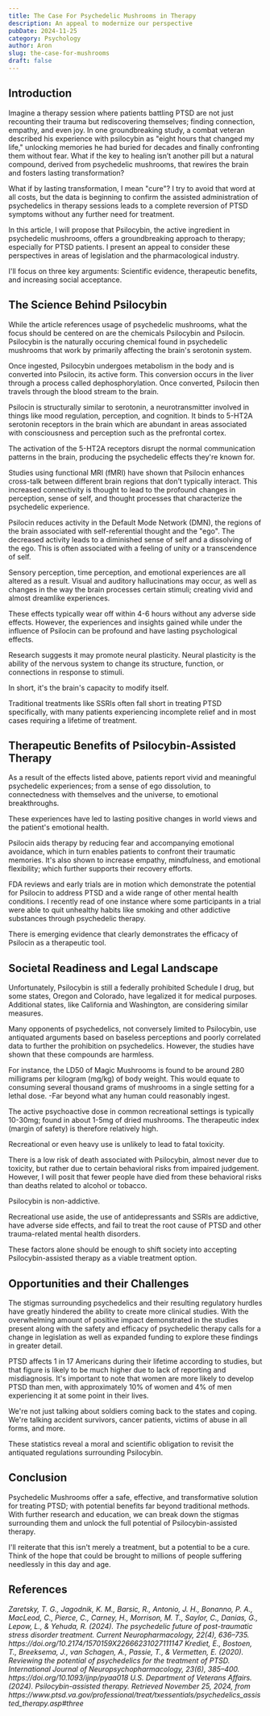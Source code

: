 ```yaml
---
title: The Case For Psychedelic Mushrooms in Therapy
description: An appeal to modernize our perspective
pubDate: 2024-11-25
category: Psychology
author: Aron
slug: the-case-for-mushrooms
draft: false
---
```


## Introduction

Imagine a therapy session where patients battling PTSD are not just recounting their trauma but rediscovering themselves; finding connection, empathy, and even joy. In one groundbreaking study, a combat veteran described his experience with psilocybin as "eight hours that changed my life," unlocking memories he had buried for decades and finally confronting them without fear. What if the key to healing isn’t another pill but a natural compound, derived from psychedelic mushrooms, that rewires the brain and fosters lasting transformation?

What if by lasting transformation, I mean "cure"? I try to avoid that word at all costs, but the data is beginning to confirm the assisted administration of psychedelics in therapy sessions leads to a complete reversion of PTSD symptoms without any further need for treatment.

In this article, I will propose that Psilocybin, the active ingredient in psychedelic mushrooms, offers a groundbreaking approach to therapy; especially for PTSD patients. I present an appeal to consider these perspectives in areas of legislation and the pharmacological industry.

I'll focus on three key arguments: Scientific evidence, therapeutic benefits, and increasing social acceptance.

## The Science Behind Psilocybin

While the article references usage of psychedelic mushrooms, what the focus should be centered on are the chemicals Psilocybin and Psilocin. Psilocybin is the naturally occuring chemical found in psychedelic mushrooms that work by primarily affecting the brain's serotonin system.

Once ingested, Psilocybin undergoes metabolism in the body and is converted into Psilocin, its active form. This conversion occurs in the liver through a process called dephosphorylation. Once converted, Psilocin then travels through the blood stream to the brain.

Psilocin is structurally similar to serotonin, a neurotransmitter involved in things like mood regulation, perception, and cognition. It binds to 5-HT2A serotonin receptors in the brain which are abundant in areas associated with consciousness and perception such as the prefrontal cortex.

The activation of the 5-HT2A receptors disrupt the normal communication patterns in the brain, producing the psychedelic effects they're known for.

Studies using functional MRI (fMRI) have shown that Psilocin enhances cross-talk between different brain regions that don't typically interact. This increased connectivity is thought to lead to the profound changes in perception, sense of self, and thought processes that characterize the psychedelic experience.

Psilocin reduces activity in the Default Mode Network (DMN), the regions of the brain associated with self-referential thought and the "ego". The decreased activity leads to a diminished sense of self and a dissolving of the ego. This is often associated with a feeling of unity or a transcendence of self.

Sensory perception, time perception, and emotional experiences are all altered as a result. Visual and auditory hallucinations may occur, as well as changes in the way the brain processes certain stimuli; creating vivid and almost dreamlike experiences.

These effects typically wear off within 4-6 hours without any adverse side effects. However, the experiences and insights gained while under the influence of Psilocin can be profound and have lasting psychological effects.

Research suggests it may promote neural plasticity. Neural plasticity is the ability of the nervous system to change its structure, function, or connections in response to stimuli.

In short, it's the brain's capacity to modify itself.

Traditional treatments like SSRIs often fall short in treating PTSD specifically, with many patients experiencing incomplete relief and in most cases requiring a lifetime of treatment.

## Therapeutic Benefits of Psilocybin-Assisted Therapy

As a result of the effects listed above, patients report vivid and meaningful psychedelic experiences; from a sense of ego dissolution, to connectedness with themselves and the universe, to emotional breakthroughs.

These experiences have led to lasting positive changes in world views and the patient's emotional health.

Psilocin aids therapy by reducing fear and accompanying emotional avoidance, which in turn enables patients to confront their traumatic memories. It's also shown to increase empathy, mindfulness, and emotional flexibility; which further supports their recovery efforts.

FDA reviews and early trials are in motion which demonstrate the potential for Psilocin to address PTSD and a wide range of other mental health conditions. I recently read of one instance where some participants in a trial were able to quit unhealthy habits like smoking and other addictive substances through psychedelic therapy.

There is emerging evidence that clearly demonstrates the efficacy of Psilocin as a therapeutic tool.

## Societal Readiness and Legal Landscape

Unfortunately, Psilocybin is still a federally prohibited Schedule I drug, but some states, Oregon and Colorado, have legalized it for medical purposes. Additional states, like California and Washington, are considering similar measures.

Many opponents of psychedelics, not conversely limited to Psilocybin, use antiquated arguments based on baseless perceptions and poorly correlated data to further the prohibition on psychedelics. However, the studies have shown that these compounds are harmless.

For instance, the LD50 of Magic Mushrooms is found to be around 280 milligrams per kilogram (mg/kg) of body weight. This would equate to consuming several thousand grams of mushrooms in a single setting for a lethal dose. -Far beyond what any human could reasonably ingest.

The active psychoactive dose in common recreational settings is typically 10-30mg; found in about 1-5mg of dried mushrooms. The therapeutic index (margin of safety) is therefore relatively high.

Recreational or even heavy use is unlikely to lead to fatal toxicity.

There is a low risk of death associated with Psilocybin, almost never due to toxicity, but rather due to certain behavioral risks from impaired judgement. However, I will posit that fewer people have died from these behavioral risks than deaths related to alcohol or tobacco.

Psilocybin is non-addictive.

Recreational use aside, the use of antidepressants and SSRIs are addictive, have adverse side effects, and fail to treat the root cause of PTSD and other trauma-related mental health disorders.

These factors alone should be enough to shift society into accepting Psilocybin-assisted therapy as a viable treatment option.

## Opportunities and their Challenges

The stigmas surrounding psychedelics and their resulting regulatory hurdles have greatly hindered the ability to create more clinical studies. With the overwhelming amount of positive impact demonstrated in the studies present along with the safety and efficacy of psychedelic therapy calls for a change in legislation as well as expanded funding to explore these findings in greater detail.

PTSD affects 1 in 17 Americans during their lifetime according to studies, but that figure is likely to be much higher due to lack of reporting and misdiagnosis. It's important to note that women are more likely to develop PTSD than men, with approximately 10% of women and 4% of men experiencing it at some point in their lives.

We're not just talking about soldiers coming back to the states and coping. We're talking accident survivors, cancer patients, victims of abuse in all forms, and more.

These statistics reveal a moral and scientific obligation to revisit the antiquated regulations surrounding Psilocybin.

## Conclusion

Psychedelic Mushrooms offer a safe, effective, and transformative solution for treating PTSD; with potential benefits far beyond traditional methods. With further research and education, we can break down the stigmas surrounding them and unlock the full potential of Psilocybin-assisted therapy.

I'll reiterate that this isn't merely a treatment, but a potential to be a cure. Think of the hope that could be brought to millions of people suffering needlessly in this day and age.

## References

<cite>
  Zaretsky, T. G., Jagodnik, K. M., Barsic, R., Antonio, J. H., Bonanno, P. A.,
  MacLeod, C., Pierce, C., Carney, H., Morrison, M. T., Saylor, C., Danias, G.,
  Lepow, L., & Yehuda, R. (2024). The psychedelic future of post-traumatic
  stress disorder treatment. Current Neuropharmacology, 22(4), 636–735.
  https://doi.org/10.2174/1570159X22666231027111147
</cite>
<cite>
  Krediet, E., Bostoen, T., Breeksema, J., van Schagen, A., Passie, T., &
  Vermetten, E. (2020). Reviewing the potential of psychedelics for the
  treatment of PTSD. International Journal of Neuropsychopharmacology, 23(6),
  385–400. https://doi.org/10.1093/ijnp/pyaa018
</cite>
<cite>
  U.S. Department of Veterans Affairs. (2024). Psilocybin-assisted therapy.
  Retrieved November 25, 2024, from
  https://www.ptsd.va.gov/professional/treat/txessentials/psychedelics_assisted_therapy.asp#three
</cite>
